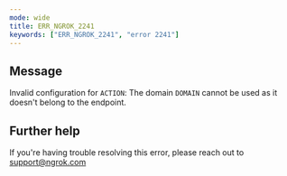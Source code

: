 ```yaml
---
mode: wide
title: ERR_NGROK_2241
keywords: ["ERR_NGROK_2241", "error 2241"]
---
```


## Message

Invalid configuration for `ACTION`: The domain `DOMAIN` cannot be used as it doesn't belong to the endpoint.

## Further help

If you're having trouble resolving this error, please reach out to [support@ngrok.com](mailto:support@ngrok.com?subject=Help%20with%20ERR_NGROK_2241)
